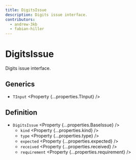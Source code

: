 ```yaml
---
title: DigitsIssue
description: Digits issue interface.
contributors:
  - andrew-3kb
  - fabian-hiller
---
```



# DigitsIssue

Digits issue interface.

## Generics

- `TInput` <Property {...properties.TInput} />

## Definition

- `DigitsIssue` <Property {...properties.BaseIssue} />
  - `kind` <Property {...properties.kind} />
  - `type` <Property {...properties.type} />
  - `expected` <Property {...properties.expected} />
  - `received` <Property {...properties.received} />
  - `requirement` <Property {...properties.requirement} />
